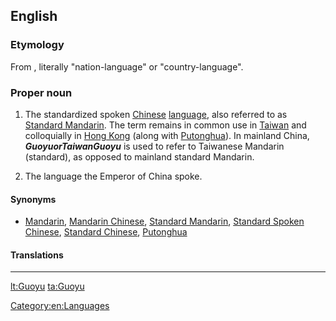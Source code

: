 ==English==

===Etymology===
From {{etyl|zh}} {{zh-tsp|國語|国语|Guóyǔ}} , literally "nation-language" or "country-language".

===Proper noun===
{{en-proper noun}}
{{wikipedia}}

# The standardized spoken [[Chinese]] [[language]], also referred to as [[Standard Mandarin]].  The term remains in common use in [[Taiwan]] and colloquially in [[Hong Kong]] (along with [[Putonghua]]). In mainland China, '''''Guoyu''''' or ''Taiwan '''Guoyu''''' is used to refer to Taiwanese Mandarin (standard), as opposed to mainland standard Mandarin.
# {{historical}} The language the Emperor of China spoke.

====Synonyms====
* {{sense|standardized spoken Chinese}} [[Mandarin]], [[Mandarin Chinese]], [[Standard Mandarin]], [[Standard Spoken Chinese]], [[Standard Chinese]], [[Putonghua]]

====Translations====
{{trans-see|Mandarin}}

[[Category:en:Languages]]

----



[[lt:Guoyu]]
[[ta:Guoyu]]